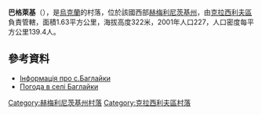 {{coord|49|36|51|N|27|4|36|E|scale:100000|display=title}}

'''巴格萊基'''（{{lang-uk|Баглайки}}），是[[烏克蘭|烏克蘭]]的村落，位於該國西部[[赫梅利尼茨基州|赫梅利尼茨基州]]，由[[克拉西利夫區|克拉西利夫區]]負責管轄，面積1.63平方公里，海拔高度322米，2001年人口227，人口密度每平方公里139.4人。

==參考資料==
* [http://krasyliv.com.ua/krasyliv/villages/772-baglajjki.html Інформація про с.Баглайки] {{Wayback|url=http://krasyliv.com.ua/krasyliv/villages/772-baglajjki.html |date=20201022032838 }}
* [http://weather.in.ua/ua/hmel'nickaja/486 Погода в селі Баглайки] {{Wayback|url=http://weather.in.ua/ua/hmel'nickaja/486 |date=20111220115016 }}

{{DEFAULTSORT:Баглайки}}
[[Category:赫梅利尼茨基州村落|Category:赫梅利尼茨基州村落]]
[[Category:克拉西利夫區村落|Category:克拉西利夫區村落]]


{{Khmelnytskyi-geo-stub}}